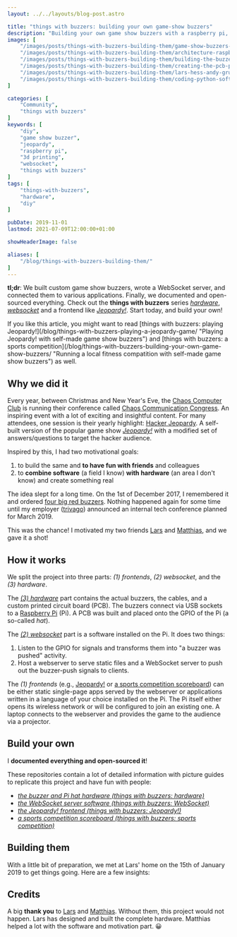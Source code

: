```yaml
---
layout: ../../layouts/blog-post.astro

title: "things with buzzers: building your own game-show buzzers"
description: "Building your own game show buzzers with a raspberry pi, a 3d printer and a bit of software."
images: [
    "/images/posts/things-with-buzzers-building-them/game-show-buzzers-raspberry-pi.jpg",
    "/images/posts/things-with-buzzers-building-them/architecture-raspberry-pi-websocket-usb-game-show-buzzer-setup.png",
    "/images/posts/things-with-buzzers-building-them/building-the-buzzers-workplace.jpg",
    "/images/posts/things-with-buzzers-building-them/creating-the-pcb-prototype.jpg",
    "/images/posts/things-with-buzzers-building-them/lars-hess-andy-grunwald-fixing-bugs.jpg",
    "/images/posts/things-with-buzzers-building-them/coding-python-software-for-buzzers.jpg",
]

categories: [
    "Community",
    "things with buzzers"
]
keywords: [
    "diy",
    "game show buzzer",
    "jeopardy",
    "raspberry pi",
    "3d printing",
    "websocket",
    "things with buzzers"
]
tags: [
    "things-with-buzzers",
    "hardware",
    "diy"
]

pubDate: 2019-11-01
lastmod: 2021-07-09T12:00:00+01:00

showHeaderImage: false

aliases: [
    "/blog/things-with-buzzers-building-them/"
]
---
```


**tl;dr**: We built custom game show buzzers, wrote a WebSocket server, and connected them to various applications.
Finally, we documented and open-sourced everything. Check out the **things with buzzers** series _[hardware](https://github.com/andygrunwald/things-with-buzzers-hardware "things with buzzers hardware at GitHub")_, _[websocket](https://github.com/andygrunwald/things-with-buzzers-websocket "things with buzzers WebSocket software at GitHub")_ and a frontend like _[Jeopardy!](https://github.com/andygrunwald/things-with-buzzers-jeopardy "things with buzzers Jeopardy! game software at GitHub")_.
Start today, and build your own!

<BlogPostImage
    path="/images/posts/things-with-buzzers-building-them/game-show-buzzers-raspberry-pi.jpg"
    alt="things with buzzers: The final result - four game show buzzers, a raspberry pi, and a custom printed circuit board."
    title="things with buzzers: The final result - four game show buzzers, a raspberry pi, and a custom printed circuit board." />

<UpdateBox>
    If you like this article, you might want to read [things with buzzers: playing Jeopardy!](/blog/things-with-buzzers-playing-a-jeopardy-game/ "Playing Jeopardy! with self-made game show buzzers") and [things with buzzers: a sports competition](/blog/things-with-buzzers-building-your-own-game-show-buzzers/ "Running a local fitness compatition with self-made game show buzzers") as well.
</UpdateBox>

## Why we did it

Every year, between Christmas and New Year's Eve, the [Chaos Computer Club](https://www.ccc.de/en/ "Chaos Computer Club") is running their conference called [Chaos Communication Congress](https://events.ccc.de/ "Chaos Communication Congress").
An inspiring event with a lot of exciting and insightful content.
For many attendees, one session is their yearly highlight: [Hacker Jeopardy](https://media.ccc.de/search/?q=Hacker+Jeopardy "Hacker Jeopardy at Chaos Communication Congress").
A self-built version of the popular game show [_Jeopardy!_](https://en.wikipedia.org/wiki/Jeopardy! "Jeopardy! at Wikipedia") with a modified set of answers/questions to target the hacker audience.

Inspired by this, I had two motivational goals:

1. to build the same and **to have fun with friends** and colleagues
2. to **combine software** (a field I know) **with hardware** (an area I don't know) and create something real

The idea slept for a long time.
On the 1st of December 2017, I remembered it and ordered [four big red buzzers](https://www.amazon.de/gp/product/B07F9W55FX/ref=as_li_qf_asin_il_tl?ie=UTF8&creative=6742&linkCode=as2&creativeASIN=B07F9W55FX&linkId=59ed8f2e2dc0a14374e5dadce1705d2f).
Nothing happened again for some time until my employer ([trivago](https://www.trivago.com/ "trivago")) announced an internal tech conference planned for March 2019.

This was the chance!
I motivated my two friends [Lars](https://twitter.com/derebbe "Lars Heß at twitter") and [Matthias](https://endler.dev "Matthias Endler's website"), and we gave it a shot!

## How it works

<BlogPostImage
    path="/images/posts/things-with-buzzers-building-them/architecture-raspberry-pi-websocket-usb-game-show-buzzer-setup.png"
    alt="things with buzzers: Architecture diagram of how the single parts play together."
    title="things with buzzers: Architecture diagram of how the single parts play together." />

We split the project into three parts: _(1) frontends_, _(2) websocket_, and the _(3) hardware_.

The _[(3) hardware](https://github.com/andygrunwald/things-with-buzzers-hardware "things with buzzers hardware at GitHub")_ part contains the actual buzzers, the cables, and a custom printed circuit board (PCB).
The buzzers connect via USB sockets to a [Raspberry Pi](https://www.raspberrypi.org/ "Raspberry Pi") (Pi).
A PCB was built and placed onto the GPIO of the Pi (a so-called _hat_).

The _[(2) websocket](https://github.com/andygrunwald/things-with-buzzers-websocket "things with buzzers WebSocket software at GitHub")_ part is a software installed on the Pi.
It does two things:

1. Listen to the GPIO for signals and transforms them into "a buzzer was pushed" activity.
2. Host a webserver to serve static files and a WebSocket server to push out the buzzer-push signals to clients.

The _(1) frontends_ (e.g., [Jeopardy!](https://github.com/andygrunwald/things-with-buzzers-jeopardy "things with buzzers Jeopardy game software at GitHub") or [a sports competition scoreboard](https://github.com/andygrunwald/things-with-buzzers-sports-competition "things with buzzers fitness competition scoreboard at GitHub")) can be either static single-page apps served by the webserver or applications written in a language of your choice installed on the Pi.
The Pi itself either opens its wireless network or will be configured to join an existing one.
A laptop connects to the webserver and provides the game to the audience via a projector.

## Build your own

I **documented everything and open-sourced it**!

These repositories contain a lot of detailed information with picture guides to replicate this project and have fun with people:

* _[the buzzer and Pi hat hardware (things with buzzers: hardware)](https://github.com/andygrunwald/things-with-buzzers-hardware "things with buzzers hardware at GitHub")_
* _[the WebSocket server software (things with buzzers: WebSocket)](https://github.com/andygrunwald/things-with-buzzers-websocket "things with buzzers WebSocket software at GitHub")_
* _[the Jeopardy! frontend (things with buzzers: Jeopardy!)](https://github.com/andygrunwald/things-with-buzzers-jeopardy "things with buzzers Jeopardy game software at GitHub")_
* _[a sports competition scoreboard (things with buzzers: sports competition)](https://github.com/andygrunwald/things-with-buzzers-sports-competition "things with buzzers fitness competition scoreboard at GitHub")_

## Building them

With a little bit of preparation, we met at Lars' home on the 15th of January 2019 to get things going.
Here are a few insights:

<BlogPostImage
    path="/images/posts/things-with-buzzers-building-them/building-the-buzzers-workplace.jpg"
    alt="things with buzzers: The workplace to solder everything together."
    title="things with buzzers: The workplace to solder everything together." />

<BlogPostImage
    path="/images/posts/things-with-buzzers-building-them/creating-the-pcb-prototype.jpg"
    alt="things with buzzers: Creating the custom printed circuit board."
    title="things with buzzers: Creating the custom printed circuit board." />

<BlogPostImage
    path="/images/posts/things-with-buzzers-building-them/lars-hess-andy-grunwald-fixing-bugs.jpg"
    alt="things with buzzers: Lars Heß needs to fix Andy Grunwald's hardware bugs."
    title="things with buzzers: Lars Heß needs to fix Andy Grunwald's hardware bugs." />

<BlogPostImage
    path="/images/posts/things-with-buzzers-building-them/coding-python-software-for-buzzers.jpg"
    alt="things with buzzers: Coding session to figure out how different GPIO libraries work to catch buzzer signals."
    title="things with buzzers: Coding session to figure out how different GPIO libraries work to catch buzzer signals." />

<YouTube id="pAQNX0Fhxk4" description="The buzzer hardware with software test." />

## Credits

A big **thank you** to [Lars](https://twitter.com/derebbe "Lars Heß at twitter") and [Matthias](https://twitter.com/matthiasendler "Matthias Endler at twitter").
Without them, this project would not happen.
Lars has designed and built the complete hardware.
Matthias helped a lot with the software and motivation part. 😀

